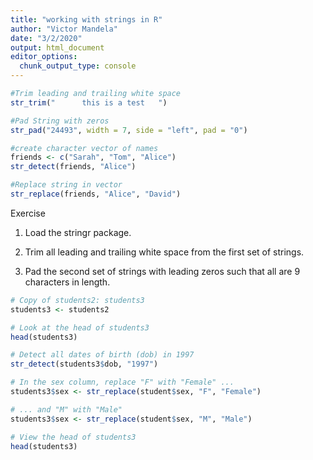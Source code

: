 ---
title: "working with strings in R"
author: "Victor Mandela"
date: "3/2/2020"
output: html_document
editor_options: 
  chunk_output_type: console
---

```{r}
#Trim leading and trailing white space
str_trim("      this is a test   ")

#Pad String with zeros
str_pad("24493", width = 7, side = "left", pad = "0")

#create character vector of names
friends <- c("Sarah", "Tom", "Alice")
str_detect(friends, "Alice")

#Replace string in vector
str_replace(friends, "Alice", "David")

```
Exercise

1. Load the stringr package.

2. Trim all leading and trailing white space from the first set of strings.

3. Pad the second set of strings with leading zeros such that all are 9 characters in length.

```{r}
# Copy of students2: students3
students3 <- students2

# Look at the head of students3
head(students3)

# Detect all dates of birth (dob) in 1997
str_detect(students3$dob, "1997")

# In the sex column, replace "F" with "Female" ...
students3$sex <- str_replace(student$sex, "F", "Female")

# ... and "M" with "Male"
students3$sex <- str_replace(student$sex, "M", "Male")

# View the head of students3
head(students3)
```

